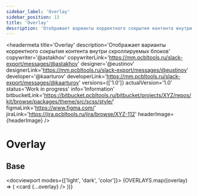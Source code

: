 ```yaml
---
sidebar_label: 'Overlay'
sidebar_position: 13
title: 'Overlay'
description: 'Отображает варианты корректного сокрытия контента внутри скроллируемых блоков'
---
```



<headermeta
  title='Overlay'
  description='Отображает варианты корректного сокрытия контента внутри скроллируемых блоков'
  copywriter='@astakhov'
  copywriterLink='https://mm.pcbltools.ru/slack-export/messages/@astakhov'
  designer='@eustinov'
  designerLink='https://mm.pcbltools.ru/slack-export/messages/@eustinov'
  developer='@kaarturov'
  developerLink='https://mm.pcbltools.ru/slack-export/messages/@kaarturov'
  versions={['1.0']}
  actualVersion='1.0'
  status='Work in progress'
  info='Information'
  bitbucketLink='https://bitbucket.pcbltools.ru/bitbucket/projects/XYZ/repos/kit/browse/packages/theme/src/scss/style/'
  figmaLink='https://www.figma.com/'
  jiraLink='https://jira.pcbltools.ru/jira/browse/XYZ-112'
  headerImage={headerImage}
/>

# Overlay

## Base

<docviewport modes={['light', 'dark', 'color']}>
  <examples>
    {OVERLAYS.map((overlay) => (
      <example key={overlay.id} exampleCode={overlay.exampleCode}>
        <card {...overlay} />
      </example>
    ))}
  </examples>
</docviewport>
